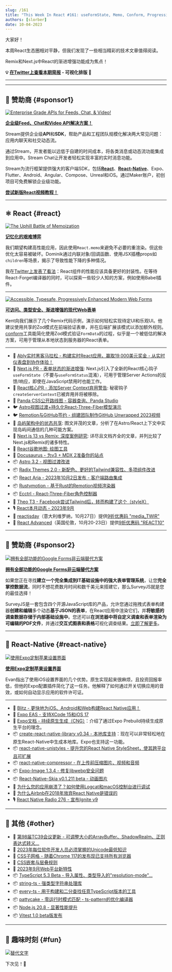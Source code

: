 ```yaml
---
slug: /161
title: "This Week In React #161: useFormState, Memo, Conform, Progressive Enhancement, Astro, Radix, React-Aria, Rustymotion, Ecctrl, Expo Apple Settings, Unistyles, TypeScript, TC39..."
authors: [slorber]
date: 10-04-2023
---
```


大家好！

本周React生态圈相对平静，但我们发现了一些相当精彩的技术文章值得阅读。

Remix和Next.js中React的渐进增强功能成为焦点！

<!-- truncate -->

**💡 [在Twitter上查看本期简报](https://slo.im/thread) - 可视化排版 🎨**

---


<Support />

---

## 💸 赞助商 {#sponsor1}

[![Enterprise Grade APIs for Feeds, Chat, & Video!](/emails/issues/153/stream.jpg)](https://getstream.io/video/voice-calling/?utm_source=thisweekinreact&utm_medium=sponsorship&utm_content=&utm_campaign=thisweekinreact_July2023_video_klmh22)

[**企业级Feed、Chat和Video API解决方案！**](https://getstream.io/video/docs/react/?utm_source=thisweekinreact&utm_medium=sponsorship&utm_content=&utm_campaign=thisweekinreact_July2023_video_klmh22)

Stream提供企业级**API**和**SDK**，帮助产品和工程团队规模化解决两大常见问题：应用内聊天和社交动态流。

通过Stream，开发者能以远低于自建的时间成本，将各类消息或动态流功能集成到应用中。Stream Chat让开发者轻松实现丰富的实时消息功能。

Stream为流行框架提供强大的客户端SDK，包括[**React**](https://getstream.io/chat/sdk/react/?utm_source=thisweekinreact&utm_medium=sponsorship&utm_content=&utm_campaign=thisweekinreact_July2023_video_klmh22)、[**React-Native**](https://getstream.io/chat/sdk/react-native/?utm_source=thisweekinreact&utm_medium=sponsorship&utm_content=&utm_campaign=thisweekinreact_July2023_video_klmh22)、Expo、Flutter、Android、Angular、Compose、Unreal和iOS。通过Maker账户，初创项目可免费解锁企业级功能。

[**尝试新版React视频教程！**](https://getstream.io/video/docs/react/?utm_source=thisweekinreact&utm_medium=sponsorship&utm_content=&utm_campaign=thisweekinreact_July2023_video_klmh22)

---

## ⚛️ React {#react}

[![The Uphill Battle of Memoization](/emails/issues/161/memo.jpg)](https://tkdodo.eu/blog/the-uphill-battle-of-memoization)

[**记忆化的艰难博弈**](https://tkdodo.eu/blog/the-uphill-battle-of-memoization)

我们期望构建高性能应用，因此使用`React.memo`来避免不必要的重渲染。但这些优化太容易被破坏。Dominik通过内联对象/回调函数、使用JSX插槽props如`children`等场景，揭示了导致性能下降的多种情况。

我在[Twitter上发表了看法](https://twitter.com/sebastienlorber/status/1709258817844752794)：React组件的性能应该具备更好的封装性。在等待React-Forget编译器的同时，可以探索一些较少人知的方案，例如使用Babel插件。

---

[![Accessible, Typesafe, Progressively Enhanced Modern Web Forms](/emails/issues/161/epicweb.jpg)](https://www.epicweb.dev/accessible-typesafe-progressively-enhanced-modern-web-forms)

[**可访问、类型安全、渐进增强的现代Web表单**](https://www.epicweb.dev/accessible-typesafe-progressively-enhanced-modern-web-forms)

Kent向我们展示了几个Remix代码示例，演示如何轻松实现待定UI和乐观UI。他建议使用共享的Zod模式在前端验证表单，并在后端扩展该模式以添加额外规则。[conform](https://conform.guide/)工具能简化使用Zod模式验证`FormData`的过程，似乎是一个被低估的解决方案，可用于管理从本地状态到服务器的React表单。

---

- 💸 [Ably实时黑客马拉松 - 构建实时React应用，赢取19,000美元奖金 - 从实时仪表盘到协作体验！](https://ably.devpost.com/?utm_campaign=23-hackathon&utm_source=thisweekinreact&utm_medium=referral)
- 👀 [Next.js PR - 表单状态的渐进增强](https://github.com/vercel/next.js/pull/55584): Next.js引入了全新的React核心钩子`useFormState`（不要与`useFormStatus`混淆），可用于管理Server Actions的反馈/响应，即使在JavaScript禁用时也能工作。
- 👀 [React核心PR - 添加Server Context弃用警告](https://github.com/facebook/react/pull/27424): 秘密钩子`createServerContext`已被弃用并将被移除。
- 👀 [Panda CSS公开路线图 - 容器查询、Panda Studio](https://panda-css.canny.io/)
- 🐦 [Astro视图过渡+持久化React-Three-Fiber模型演示](https://twitter.com/astrodotbuild/status/1707918024471355406)
- 🐦 [Remotion与GitHub签约 - 组建团队制作GitHub Unwrapped 2023视频](https://twitter.com/Remotion/status/1707664519403614323)
- 📜 [岛屿架构中的状态共享](https://frontendatscale.com/blog/islands-architecture-state/): 图文并茂的文章，分析了在Astro/React上下文中实现岛屿间通信的几种可能方案。
- 📜 [Next.js 13 vs Remix: 深度案例研究](https://prateeksurana.me/blog/nextjs-13-vs-remix-an-in-depth-case-study/): 详尽且文档齐全的文章，并列比较了Next.js和Remix的诸多特性。
- 📜 [React谷歌地图: 绘图工具](https://sudolabs.com/insights/react-google-maps-drawing-tools)
- 📜 [Docusaurus - 为v3 + MDX 2准备你的站点](https://docusaurus.io/blog/preparing-your-site-for-docusaurus-v3)
- 📦 [Astro 3.2 - 视图过渡改进](https://astro.build/blog/astro-320/)
- 📦 [Radix Themes 2.0 - 新配色、更好的Tailwind兼容性、多项组件改进](https://www.radix-ui.com/themes/docs/overview/releases#200)
- 📦 [React Aria - 2023年10月2日发布 - 客户端路由集成](https://react-spectrum.adobe.com/releases/2023-10-02.html)
- 📦 [Rustymotion - 基于Rust的Remotion视频渲染器](https://github.com/clearlysid/rustymotion)
- 📦 [Ecctrl - React-Three-Fiber角色控制器](https://github.com/pmndrs/ecctrl)
- 🎥 [Theo T3 - Facebook尝试Tailwind后，转而构建了这个（styleX）](https://www.youtube.com/watch?v=PHV94q7BivI)
- 🎙️ [React本月动态 - 2023年9月](https://podcasters.spotify.com/pod/show/reactiflux/episodes/This-Month-in-React--September-2023-e29vb6o)
- 👥 [reactjsday](https://2023.reactjsday.it/)（意大利维罗纳，10月27日）提供[9折优惠码 "media_TWIR"](https://ti.to/grusp/reactjsday-2023/discount/media_TWIR)
- 👥 [React Advanced](https://reactadvanced.com/?utm_source=email&utm_medium=thisweekinreact)（英国伦敦，10月20-23日）提供[9折优惠码 "REACT10"](https://ti.to/gitnation/react-advanced-london-2023/discount/REACT10)

<SubscribeFormEmbed placement="middle" />

---

## 💸 赞助商 {#sponsor2}

[![拥有全部功能的Google Forms非云端替代方案](/emails/issues/155/surveyjs.jpg)](https://surveyjs.io/?utm_source=thisweekinreact&utm_medium=email)

**[拥有全部功能的Google Forms非云端替代方案](https://surveyjs.io/?utm_source=thisweekinreact&utm_medium=email)**

如果您正在寻找**建立一个完全集成到IT基础设施中的强大表单管理系统**，让您**完全掌控数据流**，同时不想花费数月时间和数千美元来搭建它，那么SurveyJS就是您的最佳选择！

SurveyJS是一套包含四个开源JavaScript库的产品，允许您通过拖拽式表单构建器**创建和编辑**多个动态**基于JSON的表单**，在React应用中渲染它们，并**将敏感的调查数据存储于内部基础设施中**。您还可以**在浏览器中将自定义调查和表单渲染为可编辑的PDF文件**，并通过**交互式图表和表格**可视化调查结果。[立即了解更多](https://surveyjs.io/?utm_source=thisweekinreact&utm_medium=email)。

---

## 📱 React-Native {#react-native}

[![使用Expo定制苹果设置界面](/emails/issues/161/exposettings.jpg)](https://evanbacon.dev/blog/apple-settings)

[**使用Expo定制苹果设置界面**](https://evanbacon.dev/blog/apple-settings)

Evan指出了使用iOS设置界面的几个优势。原生实现起来很麻烦，且投资回报率低，但他的Expo配置插件简化了这一任务。他解释了如何通过开关切换应用的音效，或如何自动显示应用的软件许可证。

---

- 💸 [Blitz - 更快地为iOS、Android和Web构建React Native应用！](https://www.blitz-rn.com/)
- 📜 [Expo EAS - 支持XCode 15和iOS 17](https://expo.dev/changelog/2023/09-28-new-xcode-ios)
- 📖 [Expo文档 - 持续原生生成（CNG）](https://docs.expo.dev/workflow/continuous-native-generation/)：介绍了通过Expo Prebuild持续生成原生平台的理念。
- 📦 [create-react-native-library v0.34 - 本地库支持](https://github.com/callstack/react-native-builder-bob/releases/tag/create-react-native-library%400.34.0)：现在可以非常轻松地在原生React-Native中生成本地库。Expo也支持这一功能。
- 📦 [react-native-unistyles - 提升您的React Native StyleSheet，使其跨平台且可扩展](https://github.com/jpudysz/react-native-unistyles)
- 📦 [react-native-compressor - 在上传前压缩图片、视频和音频](https://github.com/numandev1/react-native-compressor)
- 📦 [Expo-Image 1.3.4 - 修复libwebp安全问题](https://expo.dev/changelog/2023/09-29-libwebp)
- 📦 [React-Native-Skia v0.1.211 beta - 动画图片](https://shopify.github.io/react-native-skia/docs/animated-images/)
- 🎥 [为什么您的应用崩溃了？如何使用Logcat和macOS控制台进行调试](https://www.youtube.com/watch?v=LvCci4Bwmpc)
- 🎥 [为什么Airbnb在2018年放弃React Native是错误的](https://www.youtube.com/watch?v=RwUQnfcxH0o)
- 🎙 [React Native Radio 276 - 宣布Ignite v9](https://reactnativeradio.com/episodes/rnr-276-announcing-ignite-v9-expresso)

---

## 🔀 其他 {#other}

- 📜 [第98届TC39会议更新 - 可调整大小的ArrayBuffer、ShadowRealm、正则表达式转义...](https://dev.to/hemanth/updates-from-the-98th-tc39-meeting-1lcf)
- 📜 [2023年每位软件开发人员必须掌握的Unicode最低知识](https://tonsky.me/blog/unicode/)
- 📜 [CSS子网格 - 随着Chrome 117的发布现已支持所有浏览器](https://web.dev/css-subgrid/)
- 📜 [CSS嵌套与层叠规则](https://webkit.org/blog/14571/css-nesting-and-the-cascade/)
- 📜 [2023年9月Web平台新特性](https://web.dev/web-platform-09-2023/)
- 📦 [TypeScript 5.3 Beta - 导入属性、类型导入的"resolution-mode"...](https://devblogs.microsoft.com/typescript/announcing-typescript-5-3-beta/)
- 📦 [string-ts - 强类型字符串处理库](https://github.com/gustavoguichard/string-ts)
- 📦 [every-ts - 用于构建和二分查找任意TypeScript版本的工具](https://github.com/jakebailey/every-ts)
- 📦 [pattycake - 零运行时模式匹配 - ts-pattern的优化编译器](https://github.com/aidenybai/pattycake)
- 📦 [Node.js 20.8 - 显著性能提升](https://nodejs.org/en/blog/release/v20.8.0)
- 📦 [Vitest 1.0 beta版发布](https://github.com/vitest-dev/vitest/releases/tag/v1.0.0-beta.0)

---

## 🤭 趣味时刻 {#fun}

[![替代文字](/emails/issues/161/meme.jpg)](https://twitter.com/creatine_cycle/status/1706912311309652159)

下次见！👋